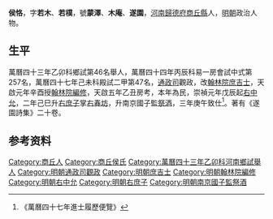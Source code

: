 {{明清人物信息框
| 姓名 =侯恪
| 圖片名稱=  
| 圖片大小 = 220px
| 圖片說明 =  
| 最高職務 =南京國子監祭酒
| 國家 = 大明
| 爵位 =
| 籍貫 = [[河南|河南]][[歸德府|歸德府]][[商丘縣|商丘縣]]
| 字號 = 號蒙澤
| 諡號 = 
| 出生日期 = 萬曆二十年壬辰四月初十日〔1592年5月20日〕
| 出生地點 =
| 逝世日期 =  
| 逝世地點 = 
| 墓葬 =  
| 配偶 =  
| 親屬 = 曾祖[[侯進|侯進]]〔左布政使〕、祖[[侯璣|侯璣]]〔贈文林郎御史〕、父[[侯執蒲|侯執蒲]]〔湖廣道御史〕
| 出身 = 
* 萬曆四十三年乙卯科舉人
* 萬曆四十七年己未科進士
| 經歷 = 
| 著作 =  
*
*
*
}}
'''侯恪'''{{BD|1592年|5月20日|1634年||}}，字'''若木'''、'''若樸'''，號'''蒙澤'''、'''木庵'''、'''遂園'''，[[河南|河南]][[歸德府|歸德府]][[商丘縣|商丘縣]]人，[[明朝|明朝]]政治人物。

== 生平 ==
萬曆四十三年乙卯科鄉試第46名舉人，萬曆四十四年丙辰科易一房會試中式第257名，萬曆四十七年己未科殿試二甲第47名，[[通政司|通政司]]觀政，改[[翰林院庶吉士|翰林院庶吉士]]，天啟元年辛酉授[[翰林院編修|翰林院編修]]，天啟五年乙丑房考，本年為民，崇禎元年戊辰起[[右中允|右中允]]，二年己巳升[[右庶子|右庶子]]掌[[右春坊|右春坊]]，升南京國子監[[祭酒|祭酒]]，三年庚午致仕<ref>《萬曆四十七年進士履歷便覽》</ref>。著有《遂園詩集》二十卷。

== 参考资料 ==
{{reflist}}

{{萬曆四十七年己未科殿試金榜}}

{{Authority control}}

{{DEFAULTSORT:}}
[[Category:商丘人|Category:商丘人]]
[[Category:商丘侯氏|Category:商丘侯氏]]
[[Category:萬曆四十三年乙卯科河南鄉試舉人|Category:萬曆四十三年乙卯科河南鄉試舉人]]
[[Category:明朝通政司觀政|Category:明朝通政司觀政]]
[[Category:明朝庶吉士|Category:明朝庶吉士]]
[[Category:明朝翰林院編修|Category:明朝翰林院編修]]
[[Category:明朝右中允|Category:明朝右中允]]
[[Category:明朝右庶子|Category:明朝右庶子]]
[[Category:明朝南京國子監祭酒|Category:明朝南京國子監祭酒]]


{{明朝人物小作品}}